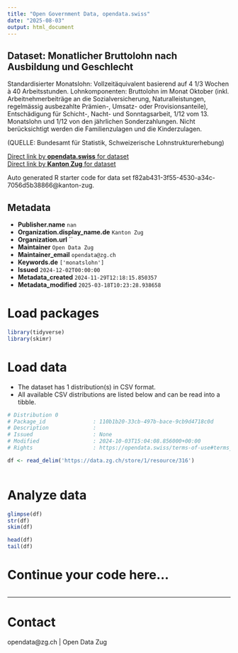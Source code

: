 ```yaml
---
title: "Open Government Data, opendata.swiss"
date: "2025-08-03"
output: html_document
---
```


## Dataset: Monatlicher Bruttolohn nach Ausbildung und Geschlecht

Standardisierter Monatslohn: Vollzeitäquivalent basierend auf 4 1/3 Wochen à 40 Arbeitsstunden. Lohnkomponenten: Bruttolohn im Monat Oktober (inkl. Arbeitnehmerbeiträge an die Sozialversicherung, Naturalleistungen, regelmässig ausbezahlte Prämien-, Umsatz- oder Provisionsanteile), Entschädigung für Schicht-, Nacht- und Sonntagsarbeit, 1/12 vom 13. Monatslohn und 1/12 von den jährlichen Sonderzahlungen. Nicht berücksichtigt werden die Familienzulagen und die Kinderzulagen.

(QUELLE: Bundesamt für Statistik, Schweizerische Lohnstrukturerhebung)

[Direct link by **opendata.swiss** for dataset](https://opendata.swiss/de/dataset/monatlicher-bruttolohn-nach-ausbildung-und-geschlecht)<br>
[Direct link by **Kanton Zug** for dataset](https://www.zg.ch/behoerden/gesundheitsdirektion/statistikfachstelle/themen/arbeitsmarkt/lohn)

Auto generated R starter code for data set f82ab431-3f55-4530-a34c-7056d5b38866@kanton-zug.

## Metadata

- **Publisher.name** `nan`
- **Organization.display_name.de** `Kanton Zug`
- **Organization.url** ``
- **Maintainer** `Open Data Zug`
- **Maintainer_email** `opendata@zg.ch`
- **Keywords.de** `['monatslohn']`
- **Issued** `2024-12-02T00:00:00`
- **Metadata_created** `2024-11-29T12:18:15.850357`
- **Metadata_modified** `2025-03-18T10:23:28.938658`


# Load packages

```r

library(tidyverse)
library(skimr)

```

# Load data

-   The dataset has 1 distribution(s) in CSV format.
-   All available CSV distributions are listed below and can be read into a tibble.

```r

# Distribution 0
# Package_id               : 110b1b20-33cb-497b-bace-9cb9d4718c0d
# Description              : 
# Issued                   : None
# Modified                 : 2024-10-03T15:04:08.856000+00:00
# Rights                   : https://opendata.swiss/terms-of-use#terms_by

df <- read_delim('https://data.zg.ch/store/1/resource/316')



```

# Analyze data

```r

glimpse(df)
str(df)
skim(df)

head(df)
tail(df)

```

# Continue your code here...

```r

```

------------------------------------------------------------------------

# Contact

opendata@zg.ch | Open Data Zug
